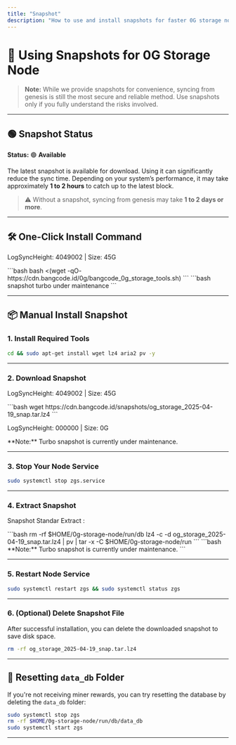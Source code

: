 ```yaml
---
title: "Snapshot"
description: "How to use and install snapshots for faster 0G storage node synchronization. | BANGCODE"
---
```


# 🚀 Using Snapshots for 0G Storage Node

> **Note:** While we provide snapshots for convenience, syncing from genesis is still the most secure and reliable method. Use snapshots only if you fully understand the risks involved.

---

## 🟢 Snapshot Status

**Status:** 🟢 **Available**

The latest snapshot is available for download. Using it can significantly reduce the sync time. Depending on your system’s performance, it may take approximately **1 to 2 hours** to catch up to the latest block.

> ⚠️ Without a snapshot, syncing from genesis may take **1 to 2 days or more**.

---

## 🛠 One-Click Install Command

<Tabs>
  <TabItem label="Standar Config">
    <p>LogSyncHeight: <span class="sl-badge success small astro-avdet4wd">4049002</span> | Size: <span class="sl-badge tip small astro-avdet4wd">45G</span></p>
    ```bash
    bash <(wget -qO- https://cdn.bangcode.id/0g/bangcode_0g_storage_tools.sh)
    ```
  </TabItem>
  <TabItem label="Turbo Config">
    ```bash
     snapshot turbo under maintenance
    ```
  </TabItem>
</Tabs>

---

## 📦 Manual Install Snapshot

### 1. Install Required Tools

```bash
cd && sudo apt-get install wget lz4 aria2 pv -y
```

---

### 2. Download Snapshot

<Tabs>
  <TabItem label="Standar Config">
    <p>LogSyncHeight: <span class="sl-badge success small astro-avdet4wd">4049002</span> | Size: <span class="sl-badge tip small astro-avdet4wd">45G</span></p>
    ```bash
    wget https://cdn.bangcode.id/snapshots/og_storage_2025-04-19_snap.tar.lz4
    ```
  </TabItem>
  <TabItem label="Turbo Config">
    <p>LogSyncHeight: <span class="sl-badge success small astro-avdet4wd">000000</span> | Size: <span class="sl-badge tip small astro-avdet4wd">0G</span></p>
        **Note:** Turbo snapshot is currently under maintenance.
  </TabItem>
</Tabs>

---

### 3. Stop Your Node Service

```bash
sudo systemctl stop zgs.service
```

---

### 4. Extract Snapshot

<Tabs>
  <TabItem label="Standar Config">
    <p>Snapshot Standar Extract :</p>
    ```bash
        rm -rf $HOME/0g-storage-node/run/db
        lz4 -c -d og_storage_2025-04-19_snap.tar.lz4 | pv | tar -x -C $HOME/0g-storage-node/run
    ```
  </TabItem>
  <TabItem label="Turbo Config">
        ```bash
            **Note:** Turbo snapshot is currently under maintenance.
        ```
  </TabItem>
</Tabs>


---

### 5. Restart Node Service

```bash
sudo systemctl restart zgs && sudo systemctl status zgs
```

---

### 6. (Optional) Delete Snapshot File

After successful installation, you can delete the downloaded snapshot to save disk space.

```bash
rm -rf og_storage_2025-04-19_snap.tar.lz4
```

---

## 🧹 Resetting `data_db` Folder

If you're not receiving miner rewards, you can try resetting the database by deleting the `data_db` folder:

```bash
sudo systemctl stop zgs
rm -rf $HOME/0g-storage-node/run/db/data_db
sudo systemctl start zgs
```

---

